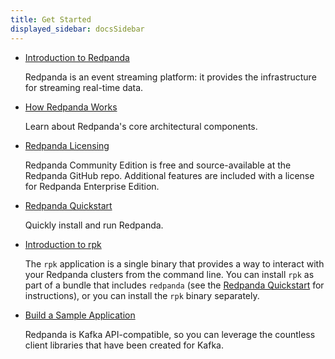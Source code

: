 ```yaml
---
title: Get Started
displayed_sidebar: docsSidebar
---
```


<head>
    <meta name="title" content="Get Started | Redpanda Docs"/>
    <meta name="description" content="Get Started index page."/>
    <link rel="canonical" href="https://docs.redpanda.com/docs/get-started/" />
</head>


- [Introduction to Redpanda](../get-started/intro-to-events)
  
  Redpanda is an event streaming platform: it provides the infrastructure for streaming real-time data. 

- [How Redpanda Works](../get-started/architecture)

    Learn about Redpanda's core architectural components.

- [Redpanda Licensing](../get-started/licenses)

    Redpanda Community Edition is free and source-available at the Redpanda GitHub repo. Additional features are included with a license for Redpanda Enterprise Edition.

- [Redpanda Quickstart](../get-started/quick-start)

    Quickly install and run Redpanda.

- [Introduction to rpk](../get-started/rpk-install)

    The `rpk` application is a single binary that provides a way to interact with your Redpanda clusters from the command line. 
    You can install `rpk` as part of a bundle that includes `redpanda` (see the [Redpanda Quickstart](../get-started/quick-start) for instructions), or you can install the `rpk` binary separately. 

- [Build a Sample Application](../get-started/code-examples)

    Redpanda is Kafka API-compatible, so you can leverage the countless client libraries that have been created for Kafka. 

